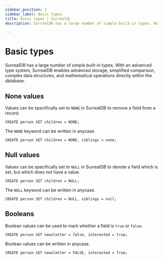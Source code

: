 ```yaml
---
sidebar_position: 3
sidebar_label: Basic types
title: Basic types | SurrealQL
description: SurrealDB has a large number of simple built-in types. With an advanced type system, SurrealDB enables advanced storage, simplified comparison, complex data structures, and mathematical operations directly within the database.

---
```


# Basic types

SurrealDB has a large number of simple built-in types. With an advanced type system, SurrealDB enables advanced storage, simplified comparison, complex data structures, and mathematical operations directly within the database.

## None values
Values can be specifically set to `NONE` in SurrealDB to remove a field from a record.

```surql
CREATE person SET children = NONE;
```
The `NONE` keyword can be written in anycase.

```surql 
CREATE person SET children = NONE, siblings = none;
```

## Null values
Values can be specifically set to `NULL` in SurrealDB to denote a field which is set, but which does not have a value.

```surql
CREATE person SET children = NULL;
```
The `NULL` keyword can be written in anycase.

```surql
CREATE person SET children = NULL, siblings = null;
```

## Booleans
Boolean values can be used to mark whether a field is `true` or `false`.

```surql
CREATE person SET newsletter = false, interested = true;
```

Boolean values can be written in anycase.

```surql
CREATE person SET newsletter = FALSE, interested = True;
```

